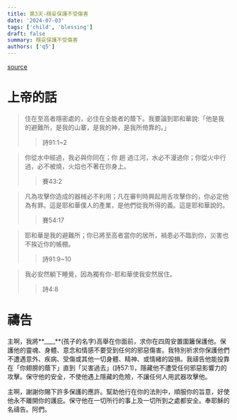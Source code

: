 ```yaml
---
title: 第3天-穩妥保護不受傷害
date: '2024-07-03'
tags: ['child', 'blessing']
draft: false
summary: 穩妥保護不受傷害
authors: ['q5']
---
```


[source](https://q5help.me/faith/PrayForTheChildren.jsp)

# 上帝的話

> 住在至高者隱密處的，必住在全能者的蔭下。我要論到耶和華說:「他是我的避難所，是我的山寨，是我的神，是我所倚靠的。」
>
> > 詩91:1~2

> 你從水中經過，我必與你同在；你 趟 過江河，水必不漫過你；你從火中行過，必不被燒，火焰也不著在你身上。
>
> > 賽43:2

> 凡為攻擊你造成的器械必不利用；凡在審判時興起用舌攻擊你的，你必定他為有罪。這是耶和華僕人的產業，是他們從我所得的義。這是耶和華說的。
>
> > 賽54:17

> 耶和華是我的避難所；你已將至高者當你的居所，禍患必不臨到你，災害也不挨近你的帳棚。
>
> > 詩91:9~10

> 我必安然躺下睡覺，因為獨有你-耶和華使我安然居住。
>
> > 詩4:8

# 禱告

主啊，我將**\_\_\_\_**(孩子的名字)高舉在你面前，求你在四周安置圍籬保護他。保護他的靈魂、身體、意念和情感不要受到任何的邪惡傷害。我特別祈求你保護他們不遭遇意外、疾病、受傷或其他一切身體、精神、或情緒的毀損。我禱告他能投靠在「你翅膀的蔭下」直到「災害過去」(詩57:1)，隱藏他不遭受任何邪惡影響力的攻擊。保守他的安全，不使他遇上隱藏的危險，不讓任何人用武器攻擊他。

主啊，謝謝你賜下許多保護的應許。幫助他行在你的法則中，順服你的旨意，好使他永不離開你的護庇。保守他在一切所行的事上及一切所到之處都安全。奉耶穌的名禱告。阿們。
